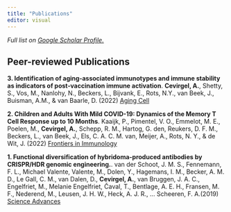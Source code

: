 ```yaml
---
title: "Publications"  
editor: visual 
---
```


*Full list on [Google Scholar Profile.](https://scholar.google.com/citations?user=IuIH1soAAAAJ&hl=en&oi=ao)*

## Peer-reviewed Publications

**3. Identification of aging‐associated immunotypes and immune stability as indicators of post‐vaccination immune activation**. **Cevirgel, A.**, Shetty, S., Vos, M., Nanlohy, N., Beckers, L., Bijvank, E., Rots, N.Y., van Beek, J., Buisman, A.M., & van Baarle, D. (2022) [Aging Cell](https://doi.org/10.1111/acel.13703)

**2. Children and Adults With Mild COVID-19: Dynamics of the Memory T Cell Response up to 10 Months**. Kaaijk, P., Pimentel, V. O., Emmelot, M. E., Poelen, M., **Cevirgel, A.**, Schepp, R. M., Hartog, G. den, Reukers, D. F. M., Beckers, L., van Beek, J., Els, C. A. C. M. van, Meijer, A., Rots, N. Y., & de Wit, J. (2022) [Frontiers in Immunology](https://doi.org/10.3389/fimmu.2022.817876)

**1. Functional diversification of hybridoma-produced antibodies by CRISPR/HDR genomic engineering.**. van der Schoot, J. M. S., Fennemann, F. L., Michael Valente, Valente, M., Dolen, Y., Hagemans, I. M., Becker, A. M. D., Le Gall, C. M., van Dalen, D., **Cevirgel, A.**, van Bruggen, J. A. C., Engelfriet, M., Melanie Engelfriet, Čaval, T., Bentlage, A. E. H., Fransen, M. F., Nederend, M., Leusen, J. H. W., Heck, A. J. R., ... Scheeren, F. A.(2019) [Science Advances](https://doi.org/10.1126/sciadv.aaw1822)
